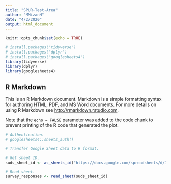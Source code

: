 ```yaml
---
title: "SPUR-Test-Area"
author: "MMizanH"
date: "4/2/2020"
output: html_document
---
```


```r
knitr::opts_chunk$set(echo = TRUE)
```


```r
# install.packages("tidyverse")
# install.packages("dplyr")
# install.packages("googlesheets4")
library(tidyverse)
library(dplyr)
library(googlesheets4)
```


## R Markdown

This is an R Markdown document. Markdown is a simple formatting syntax for authoring HTML, PDF, and MS Word documents. For more details on using R Markdown see <http://rmarkdown.rstudio.com>.


Note that the `echo = FALSE` parameter was added to the code chunk to prevent printing of the R code that generated the plot.

```r
# Authentication.
# googlesheets4::sheets_auth()
```



```r
# Transfer Google Sheet data to R format.

# Get sheet ID.
suds_sheet_id <- as_sheets_id("https://docs.google.com/spreadsheets/d/1ksTM0D3cH6rysKkroHZ0zMDsahjQEAr-dlW_2I-G06Y/edit#gid=597242846")

# Read sheet.
survey_responses <- read_sheet(suds_sheet_id)
```

